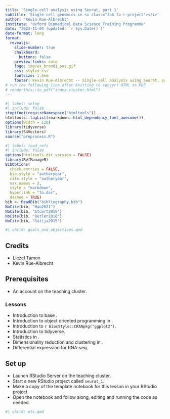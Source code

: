 ```yaml
---
title: 'Single-cell analysis using Seurat, part 1'
subtitle: 'Single-cell genomics in <i class="fab fa-r-project"></i>'
author: "Kevin Rue-Albrecht"
institute: "Oxford Biomedical Data Science Training Programme"
date: "2024-11-04 (updated: `r Sys.Date()`)"
date-format: long
format:
  revealjs: 
    slide-number: true
    chalkboard: 
      buttons: false
    preview-links: auto
    logo: img/ox_brand1_pos.gif
    css: styles.css
    fontsize: 1.5em
    footer: Kevin Rue-Albrecht -- Single-cell analysis using Seurat, part 1
# run the following line after knitting to convert HTML to PDF
# renderthis::to_pdf("index.cluster.html")
---
```


```r
#| label: setup
#| include: false
stopifnot(requireNamespace("htmltools"))
htmltools::tagList(rmarkdown::html_dependency_font_awesome())
options(width = 120)
library(tidyverse)
library(S4Vectors)
source("preprocess.R")
```

```r
#| label: load_refs
#| include: false
options(htmltools.dir.version = FALSE)
library(RefManageR)
BibOptions(
  check.entries = FALSE,
  bib.style = "authoryear",
  cite.style = "authoryear",
  max.names = 2,
  style = "markdown",
  hyperlink = "to.doc",
  dashed = TRUE)
bib <- ReadBib("bibliography.bib")
NoCite(bib, "Hao2021")
NoCite(bib, "Stuart2019")
NoCite(bib, "Butler2018")
NoCite(bib, "Satija2015")
```

```r
#| child: goals_and_objectives.qmd
```

## Credits

- Liezel Tamon
- Kevin Rue-Albrecht

## Prerequisites

- An account on the teaching cluster.

### Lessons

- Introduction to base <i class="fab fa-r-project"></i>.
- Introduction to object oriented programming in <i class="fab fa-r-project"></i>.
- Introduction to `r BiocStyle::CRANpkg("ggplot2")`.
- Introduction to tidyverse.
- Statistics in <i class="fab fa-r-project"></i>.
- Dimensionality reduction and clustering in <i class="fab fa-r-project"></i>.
- Differential expression for RNA-seq.

## Set up

- Launch RStudio Server on the teaching cluster.
- Start a new RStudio project called `seurat_1`.
- Make a copy of the template notebook for this lesson in your RStudio project.
- Open the notebook and follow along, editing and running the code as needed.

```r
#| child: etc.qmd
```
